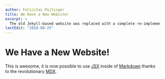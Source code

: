 ```yaml
---
author: Felicitas Pojtinger
title: We Have a New Website!
excerpt: >
  The old Jekyll-based website was replaced with a complete re-implementation based on Gatsby.
lastEdit: "2018-08-25"
---
```


# We Have a New Website!

This is awesome, it is now possible to use [JSX](https://reactjs.org/docs/introducing-jsx.html) inside of [Markdown](https://daringfireball.net/projects/markdown/) thanks to the revolutionary [MDX](https://mdxjs.com/).
